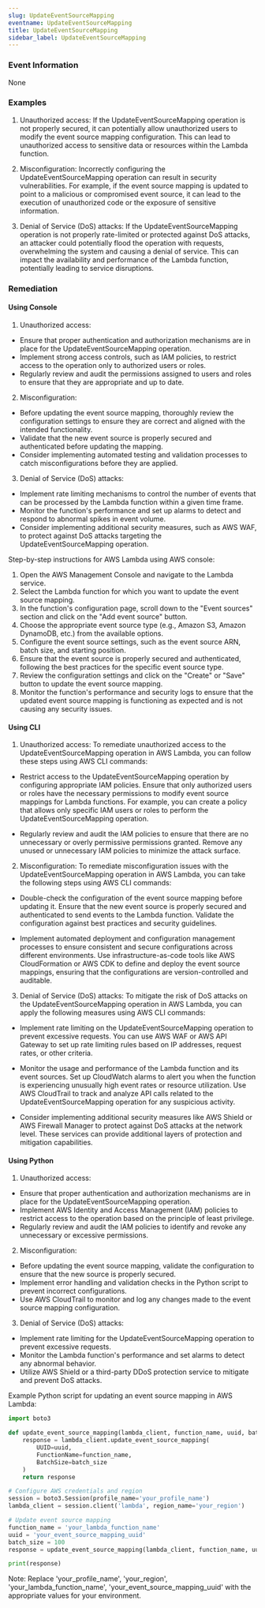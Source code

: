 ```yaml
--- 
slug: UpdateEventSourceMapping
eventname: UpdateEventSourceMapping
title: UpdateEventSourceMapping
sidebar_label: UpdateEventSourceMapping
---
```

                       
### Event Information

None


### Examples

1. Unauthorized access: If the UpdateEventSourceMapping operation is not properly secured, it can potentially allow unauthorized users to modify the event source mapping configuration. This can lead to unauthorized access to sensitive data or resources within the Lambda function.

2. Misconfiguration: Incorrectly configuring the UpdateEventSourceMapping operation can result in security vulnerabilities. For example, if the event source mapping is updated to point to a malicious or compromised event source, it can lead to the execution of unauthorized code or the exposure of sensitive information.

3. Denial of Service (DoS) attacks: If the UpdateEventSourceMapping operation is not properly rate-limited or protected against DoS attacks, an attacker could potentially flood the operation with requests, overwhelming the system and causing a denial of service. This can impact the availability and performance of the Lambda function, potentially leading to service disruptions.

### Remediation

#### Using Console

1. Unauthorized access:
- Ensure that proper authentication and authorization mechanisms are in place for the UpdateEventSourceMapping operation.
- Implement strong access controls, such as IAM policies, to restrict access to the operation only to authorized users or roles.
- Regularly review and audit the permissions assigned to users and roles to ensure that they are appropriate and up to date.

2. Misconfiguration:
- Before updating the event source mapping, thoroughly review the configuration settings to ensure they are correct and aligned with the intended functionality.
- Validate that the new event source is properly secured and authenticated before updating the mapping.
- Consider implementing automated testing and validation processes to catch misconfigurations before they are applied.

3. Denial of Service (DoS) attacks:
- Implement rate limiting mechanisms to control the number of events that can be processed by the Lambda function within a given time frame.
- Monitor the function's performance and set up alarms to detect and respond to abnormal spikes in event volume.
- Consider implementing additional security measures, such as AWS WAF, to protect against DoS attacks targeting the UpdateEventSourceMapping operation.

Step-by-step instructions for AWS Lambda using AWS console:
1. Open the AWS Management Console and navigate to the Lambda service.
2. Select the Lambda function for which you want to update the event source mapping.
3. In the function's configuration page, scroll down to the "Event sources" section and click on the "Add event source" button.
4. Choose the appropriate event source type (e.g., Amazon S3, Amazon DynamoDB, etc.) from the available options.
5. Configure the event source settings, such as the event source ARN, batch size, and starting position.
6. Ensure that the event source is properly secured and authenticated, following the best practices for the specific event source type.
7. Review the configuration settings and click on the "Create" or "Save" button to update the event source mapping.
8. Monitor the function's performance and security logs to ensure that the updated event source mapping is functioning as expected and is not causing any security issues.

#### Using CLI

1. Unauthorized access: To remediate unauthorized access to the UpdateEventSourceMapping operation in AWS Lambda, you can follow these steps using AWS CLI commands:

- Restrict access to the UpdateEventSourceMapping operation by configuring appropriate IAM policies. Ensure that only authorized users or roles have the necessary permissions to modify event source mappings for Lambda functions. For example, you can create a policy that allows only specific IAM users or roles to perform the UpdateEventSourceMapping operation.

- Regularly review and audit the IAM policies to ensure that there are no unnecessary or overly permissive permissions granted. Remove any unused or unnecessary IAM policies to minimize the attack surface.

2. Misconfiguration: To remediate misconfiguration issues with the UpdateEventSourceMapping operation in AWS Lambda, you can take the following steps using AWS CLI commands:

- Double-check the configuration of the event source mapping before updating it. Ensure that the new event source is properly secured and authenticated to send events to the Lambda function. Validate the configuration against best practices and security guidelines.

- Implement automated deployment and configuration management processes to ensure consistent and secure configurations across different environments. Use infrastructure-as-code tools like AWS CloudFormation or AWS CDK to define and deploy the event source mappings, ensuring that the configurations are version-controlled and auditable.

3. Denial of Service (DoS) attacks: To mitigate the risk of DoS attacks on the UpdateEventSourceMapping operation in AWS Lambda, you can apply the following measures using AWS CLI commands:

- Implement rate limiting on the UpdateEventSourceMapping operation to prevent excessive requests. You can use AWS WAF or AWS API Gateway to set up rate limiting rules based on IP addresses, request rates, or other criteria.

- Monitor the usage and performance of the Lambda function and its event sources. Set up CloudWatch alarms to alert you when the function is experiencing unusually high event rates or resource utilization. Use AWS CloudTrail to track and analyze API calls related to the UpdateEventSourceMapping operation for any suspicious activity.

- Consider implementing additional security measures like AWS Shield or AWS Firewall Manager to protect against DoS attacks at the network level. These services can provide additional layers of protection and mitigation capabilities.

#### Using Python

1. Unauthorized access:
- Ensure that proper authentication and authorization mechanisms are in place for the UpdateEventSourceMapping operation.
- Implement AWS Identity and Access Management (IAM) policies to restrict access to the operation based on the principle of least privilege.
- Regularly review and audit the IAM policies to identify and revoke any unnecessary or excessive permissions.

2. Misconfiguration:
- Before updating the event source mapping, validate the configuration to ensure that the new source is properly secured.
- Implement error handling and validation checks in the Python script to prevent incorrect configurations.
- Use AWS CloudTrail to monitor and log any changes made to the event source mapping configuration.

3. Denial of Service (DoS) attacks:
- Implement rate limiting for the UpdateEventSourceMapping operation to prevent excessive requests.
- Monitor the Lambda function's performance and set alarms to detect any abnormal behavior.
- Utilize AWS Shield or a third-party DDoS protection service to mitigate and prevent DoS attacks.

Example Python script for updating an event source mapping in AWS Lambda:

```python
import boto3

def update_event_source_mapping(lambda_client, function_name, uuid, batch_size):
    response = lambda_client.update_event_source_mapping(
        UUID=uuid,
        FunctionName=function_name,
        BatchSize=batch_size
    )
    return response

# Configure AWS credentials and region
session = boto3.Session(profile_name='your_profile_name')
lambda_client = session.client('lambda', region_name='your_region')

# Update event source mapping
function_name = 'your_lambda_function_name'
uuid = 'your_event_source_mapping_uuid'
batch_size = 100
response = update_event_source_mapping(lambda_client, function_name, uuid, batch_size)

print(response)
```

Note: Replace 'your_profile_name', 'your_region', 'your_lambda_function_name', 'your_event_source_mapping_uuid' with the appropriate values for your environment.


 